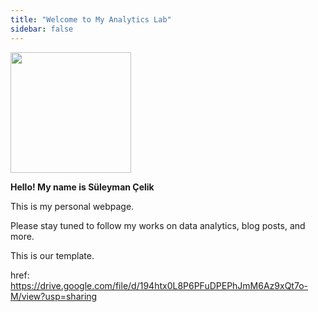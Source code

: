 ```yaml
---
title: "Welcome to My Analytics Lab"
sidebar: false 
---
```


![](images/108790 SÜLEYMAN ÇEVİK.jpg){width="193"}

**Hello! My name is Süleyman Çelik**

This is my personal webpage.

Please stay tuned to follow my works on data analytics, blog posts, and more.

This is our template.

href: <https://drive.google.com/file/d/194htx0L8P6PFuDPEPhJmM6Az9xQt7o-M/view?usp=sharing>

